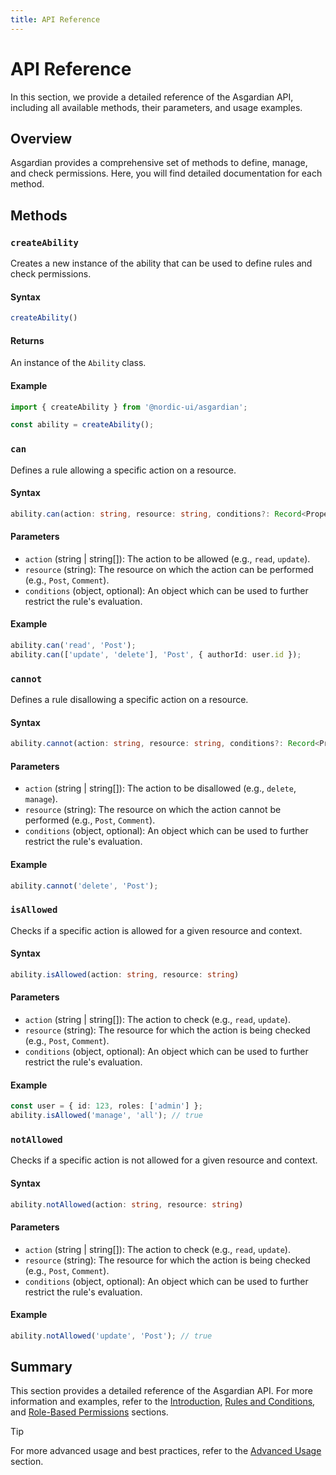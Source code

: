 ```yaml
---
title: API Reference
---
```


# API Reference

In this section, we provide a detailed reference of the Asgardian API, including all available methods, their parameters, and usage examples.

## Overview

Asgardian provides a comprehensive set of methods to define, manage, and check permissions. Here, you will find detailed documentation for each method.

## Methods

### `createAbility`

Creates a new instance of the ability that can be used to define rules and check permissions.

#### Syntax

```ts
createAbility()
```

#### Returns

An instance of the `Ability` class.

#### Example

```ts
import { createAbility } from '@nordic-ui/asgardian';

const ability = createAbility();
```

### `can`

Defines a rule allowing a specific action on a resource.

#### Syntax

```ts
ability.can(action: string, resource: string, conditions?: Record<PropertyKey, unknown> => boolean)
```

#### Parameters

- `action` (string | string[]): The action to be allowed (e.g., `read`, `update`).
- `resource` (string): The resource on which the action can be performed (e.g., `Post`, `Comment`).
- `conditions` (object, optional): An object which can be used to further restrict the rule's evaluation.

#### Example

```ts
ability.can('read', 'Post');
ability.can(['update', 'delete'], 'Post', { authorId: user.id });
```

### `cannot`

Defines a rule disallowing a specific action on a resource.

#### Syntax

```ts
ability.cannot(action: string, resource: string, conditions?: Record<PropertyKey, unknown> => boolean)
```

#### Parameters

- `action` (string | string[]): The action to be disallowed (e.g., `delete`, `manage`).
- `resource` (string): The resource on which the action cannot be performed (e.g., `Post`, `Comment`).
- `conditions` (object, optional): An object which can be used to further restrict the rule's evaluation.

#### Example

```ts
ability.cannot('delete', 'Post');
```

### `isAllowed`

Checks if a specific action is allowed for a given resource and context.

#### Syntax

```ts
ability.isAllowed(action: string, resource: string)
```

#### Parameters

- `action` (string | string[]): The action to check (e.g., `read`, `update`).
- `resource` (string): The resource for which the action is being checked (e.g., `Post`, `Comment`).
- `conditions` (object, optional): An object which can be used to further restrict the rule's evaluation.

#### Example

```ts
const user = { id: 123, roles: ['admin'] };
ability.isAllowed('manage', 'all'); // true
```

### `notAllowed`

Checks if a specific action is not allowed for a given resource and context.

#### Syntax

```ts
ability.notAllowed(action: string, resource: string)
```

#### Parameters

- `action` (string | string[]): The action to check (e.g., `read`, `update`).
- `resource` (string): The resource for which the action is being checked (e.g., `Post`, `Comment`).
- `conditions` (object, optional): An object which can be used to further restrict the rule's evaluation.

#### Example

```ts
ability.notAllowed('update', 'Post'); // true
```

## Summary

This section provides a detailed reference of the Asgardian API. For more information and examples, refer to the [Introduction](/), [Rules and Conditions](/docs/rules-and-conditions), and [Role-Based Permissions](/docs/role-based-permissions) sections.

> [!TIP]
>
> For more advanced usage and best practices, refer to the [Advanced Usage](/docs/advanced-usage) section.